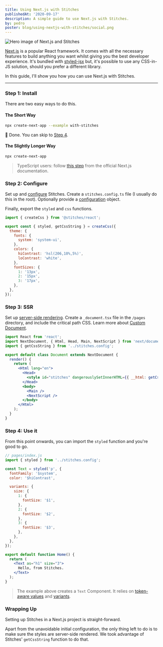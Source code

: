 ```yaml
---
title: Using Next.js with Stitches
publishedAt: '2020-09-17'
description: A simple guide to use Next.js with Stitches.
by: pedro
poster: blog/using-nextjs-with-stitches/social.png
---
```


<Image
  title="Hero image of Next.js and Stitches"
  src="/blog/using-nextjs-with-stitches/hero.png"
  size="hero"
/>

[Next.js](https://nextjs.org/) is a popular React framework. It comes with all the necessary features to build anything you want whilst giving you the best developer experience. It's bundled with [styled-jsx](https://github.com/vercel/styled-jsx) but, it's possible to use any CSS-in-JS solution, should you prefer a different library.

In this guide, I'll show you how you can use Next.js with Stitches.

---

### Step 1: Install

There are two easy ways to do this.

#### The Short Way

```bash
npx create-next-app --example with-stitches
```

🎉 Done. You can skip to [Step 4](/blog/using-nextjs-with-stitches#step-4-use-it).

#### The Slightly Longer Way

```bash
npx create-next-app
```

> TypeScript users: follow [this step](https://nextjs.org/docs/basic-features/typescript) from the official Next.js documentation.

### Step 2: Configure

Set up and [configure](/docs/installation#create-your-config-file) Stitches. Create a `stitches.config.ts` file (I usually do this in the root). Optionally provide a [configuration](/docs/tokens) object.

Finally, export the `styled` and `css` functions.

```jsx
import { createCss } from '@stitches/react';

export const { styled, getCssString } = createCss({
  theme: {
    fonts: {
      system: 'system-ui',
    },
    colors: {
      hiContrast: 'hsl(206,10%,5%)',
      loContrast: 'white',
    },
    fontSizes: {
      1: '13px',
      2: '15px',
      3: '17px',
    },
  },
});
```

### Step 3: SSR

Set up [server-side rendering](/docs/server-side-rendering). Create a `_document.tsx` file in the `/pages` directory, and include the critical path CSS. Learn more about [Custom Document](https://nextjs.org/docs/advanced-features/custom-document).

```jsx
import React from 'react';
import NextDocument, { Html, Head, Main, NextScript } from 'next/document';
import { getCssString } from '../stitches.config';

export default class Document extends NextDocument {
  render() {
    return (
      <Html lang="en">
        <Head>
          <style id="stitches" dangerouslySetInnerHTML={{ __html: getCssString() }} />
        </Head>
        <body>
          <Main />
          <NextScript />
        </body>
      </Html>
    );
  }
}
```

### Step 4: Use it

From this point onwards, you can import the `styled` function and you're good to go.

```jsx
// pages/index.js
import { styled } from '../stitches.config';

const Text = styled('p', {
  fontFamily: '$system',
  color: '$hiContrast',

  variants: {
    size: {
      1: {
        fontSize: '$1',
      },
      2: {
        fontSize: '$2',
      },
      3: {
        fontSize: '$3',
      },
    },
  },
});

export default function Home() {
  return (
    <Text as="h1" size="3">
      Hello, from Stitches.
    </Text>
  );
}
```

> The example above creates a `Text` Component. It relies on [token-aware values](/docs/tokens) and [variants](/docs/variants).

### Wrapping Up

Setting up Stitches in a Next.js project is straight-forward.

Apart from the unavoidable initial configuration, the only thing left to do is to make sure the styles are server-side rendered. We took advantage of Stitches' `getCssString` function to do that.
